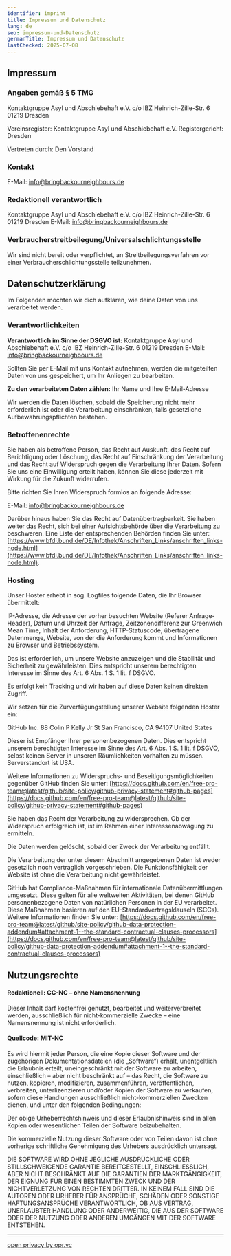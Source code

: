 ```yaml
---
identifier: imprint
title: Impressum und Datenschutz
lang: de
seo: impressum-und-Datenschutz
germanTitle: Impressum und Datenschutz
lastChecked: 2025-07-08
---
```


## Impressum

### Angaben gemäß § 5 TMG

Kontaktgruppe Asyl und Abschiebehaft e.V.
c/o IBZ
Heinrich-Zille-Str. 6
01219 Dresden

Vereinsregister: Kontaktgruppe Asyl und Abschiebehaft e.V.
Registergericht: Dresden

Vertreten durch:
Den Vorstand

### Kontakt

E-Mail: info@bringbackourneighbours.de

### Redaktionell verantwortlich

Kontaktgruppe Asyl und Abschiebehaft e.V.
c/o IBZ
Heinrich-Zille-Str. 6
01219 Dresden
E-Mail: info@bringbackourneighbours.de

### Verbraucher­streit­beilegung/Universal­schlichtungs­stelle

Wir sind nicht bereit oder verpflichtet, an Streitbeilegungsverfahren vor einer Verbraucherschlichtungsstelle teilzunehmen.

## Datenschutzerklärung

Im Folgenden möchten wir dich aufklären, wie deine Daten von uns verarbeitet werden.

### Verantwortlichkeiten

**Verantwortlich im Sinne der DSGVO ist:**
Kontaktgruppe Asyl und Abschiebehaft e.V.
c/o IBZ
Heinrich-Zille-Str. 6
01219 Dresden
E-Mail: info@bringbackourneighbours.de

Sollten Sie per E-Mail mit uns Kontakt aufnehmen, werden die mitgeteilten Daten von uns gespeichert, um Ihr Anliegen zu bearbeiten.

**Zu den verarbeiteten Daten zählen:**
Ihr Name und Ihre E-Mail-Adresse

Wir werden die Daten löschen, sobald die Speicherung nicht mehr erforderlich ist oder die Verarbeitung einschränken, falls gesetzliche Aufbewahrungspflichten bestehen.

### Betroffenenrechte

Sie haben als betroffene Person, das Recht auf Auskunft, das Recht auf Berichtigung oder Löschung, das Recht auf Einschränkung der Verarbeitung und das Recht auf Widerspruch gegen die Verarbeitung Ihrer Daten. Sofern Sie uns eine Einwilligung erteilt haben, können Sie diese jederzeit mit Wirkung für die Zukunft widerrufen.

Bitte richten Sie Ihren Widerspruch formlos an folgende Adresse:

E-Mail: info@bringbackourneighbours.de

Darüber hinaus haben Sie das Recht auf Datenübertragbarkeit. Sie haben weiter das Recht, sich bei einer Aufsichtsbehörde über die Verarbeitung zu beschweren. Eine Liste der entsprechenden Behörden finden Sie unter: [https://www.bfdi.bund.de/DE/Infothek/Anschriften_Links/anschriften_links-node.html](https://www.bfdi.bund.de/DE/Infothek/Anschriften_Links/anschriften_links-node.html).

### Hosting

Unser Hoster erhebt in sog. Logfiles folgende Daten, die Ihr Browser übermittelt:

IP-Adresse, die Adresse der vorher besuchten Website (Referer Anfrage-Header), Datum und Uhrzeit der Anfrage, Zeitzonendifferenz zur Greenwich Mean Time, Inhalt der Anforderung, HTTP-Statuscode, übertragene Datenmenge, Website, von der die Anforderung kommt und Informationen zu Browser und Betriebssystem.

Das ist erforderlich, um unsere Website anzuzeigen und die Stabilität und Sicherheit zu gewährleisten. Dies entspricht unserem berechtigten Interesse im Sinne des Art. 6 Abs. 1 S. 1 lit. f DSGVO.

Es erfolgt kein Tracking und wir haben auf diese Daten keinen direkten Zugriff.

Wir setzen für die Zurverfügungstellung unserer Website folgenden Hoster ein:

GitHub Inc.
88 Colin P Kelly Jr St
San Francisco, CA 94107
United States

Dieser ist Empfänger Ihrer personenbezogenen Daten. Dies entspricht unserem berechtigten Interesse im Sinne des Art. 6 Abs. 1 S. 1 lit. f DSGVO, selbst keinen Server in unseren Räumlichkeiten vorhalten zu müssen. Serverstandort ist USA.

Weitere Informationen zu Widerspruchs- und Beseitigungsmöglichkeiten gegenüber GitHub finden Sie unter: [https://docs.github.com/en/free-pro-team@latest/github/site-policy/github-privacy-statement#github-pages](https://docs.github.com/en/free-pro-team@latest/github/site-policy/github-privacy-statement#github-pages)

Sie haben das Recht der Verarbeitung zu widersprechen. Ob der Widerspruch erfolgreich ist, ist im Rahmen einer Interessenabwägung zu ermitteln.

Die Daten werden gelöscht, sobald der Zweck der Verarbeitung entfällt.

Die Verarbeitung der unter diesem Abschnitt angegebenen Daten ist weder gesetzlich noch vertraglich vorgeschrieben. Die Funktionsfähigkeit der Website ist ohne die Verarbeitung nicht gewährleistet.

GitHub hat Compliance-Maßnahmen für internationale Datenübermittlungen umgesetzt. Diese gelten für alle weltweiten Aktivitäten, bei denen GitHub personenbezogene Daten von natürlichen Personen in der EU verarbeitet. Diese Maßnahmen basieren auf den EU-Standardvertragsklauseln (SCCs). Weitere Informationen finden Sie unter: [https://docs.github.com/en/free-pro-team@latest/github/site-policy/github-data-protection-addendum#attachment-1--the-standard-contractual-clauses-processors](https://docs.github.com/en/free-pro-team@latest/github/site-policy/github-data-protection-addendum#attachment-1--the-standard-contractual-clauses-processors)

## Nutzungsrechte

#### Redaktionell: CC-NC – ohne Namensnennung 

Dieser Inhalt darf kostenfrei genutzt, bearbeitet und weiterverbreitet werden, ausschließlich für nicht-kommerzielle Zwecke – eine Namensnennung ist nicht erforderlich.

#### Quellcode: MIT-NC 

Es wird hiermit jeder Person, die eine Kopie dieser Software und der zugehörigen Dokumentationsdateien (die „Software“) erhält, unentgeltlich die Erlaubnis erteilt, uneingeschränkt mit der Software zu arbeiten, einschließlich – aber nicht beschränkt auf – das Recht, die Software zu nutzen, kopieren, modifizieren, zusammenführen, veröffentlichen, verbreiten, unterlizenzieren und/oder Kopien der Software zu verkaufen, sofern diese Handlungen ausschließlich nicht-kommerziellen Zwecken dienen, und unter den folgenden Bedingungen:

Der obige Urheberrechtshinweis und dieser Erlaubnishinweis sind in allen Kopien oder wesentlichen Teilen der Software beizubehalten.

Die kommerzielle Nutzung dieser Software oder von Teilen davon ist ohne vorherige schriftliche Genehmigung des Urhebers ausdrücklich untersagt.

DIE SOFTWARE WIRD OHNE JEGLICHE AUSDRÜCKLICHE ODER STILLSCHWEIGENDE GARANTIE BEREITGESTELLT, EINSCHLIESSLICH, ABER NICHT BESCHRÄNKT AUF DIE GARANTIEN DER MARKTGÄNGIGKEIT, DER EIGNUNG FÜR EINEN BESTIMMTEN ZWECK UND DER NICHTVERLETZUNG VON RECHTEN DRITTER. IN KEINEM FALL SIND DIE AUTOREN ODER URHEBER FÜR ANSPRÜCHE, SCHÄDEN ODER SONSTIGE HAFTUNGSANSPRÜCHE VERANTWORTLICH, OB AUS VERTRAG, UNERLAUBTER HANDLUNG ODER ANDERWEITIG, DIE AUS DER SOFTWARE ODER DER NUTZUNG ODER ANDEREN UMGÄNGEN MIT DER SOFTWARE ENTSTEHEN.

---

[open privacy by opr.vc](https://opr.vc)
